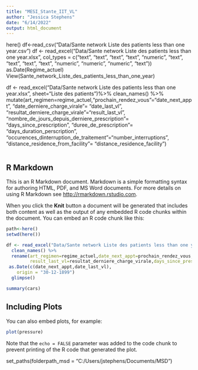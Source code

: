 ```yaml
---
title: "MESI_Stante_IIT_VL"
author: "Jessica Stephens"
date: "6/14/2022"
output: html_document
---
```

here()
df<-read_csv("Data/Sante network Liste des patients less than one year.csv")
df <- read_excel("Data/Sante network Liste des patients less than one year.xlsx", 
    col_types = c("text", "text", "text", 
        "text", "numeric", "text", "text", 
        "text", "text", "numeric", "numeric", 
        "numeric", "text"))
          as.Date(Regime_actuel)
View(Sante_network_Liste_des_patients_less_than_one_year)


df <- read_excel("Data/Sante network Liste des patients less than one year.xlsx", sheet="Liste des patients")%>% 
  clean_names() %>%
  mutate(art_regimen=regime_actuel,"prochain_rendez_vous"="date_next_appt", "date_derniere_charge_virale"= "date_last_vl",
         "resultat_derniere_charge_virale"="result_last_vl", "nombre_de_jours_depuis_derniere_prescription"= "days_since_prescription", "duree_de_prescription"= "days_duration_perscription", "occurences_dinterruption_de_traitement"="number_interruptions", "distance_residence_from_facility"= "distance_residence_facility")
         
         


```r


```

## R Markdown

This is an R Markdown document. Markdown is a simple formatting syntax for authoring HTML, PDF, and MS Word documents. For more details on using R Markdown see <http://rmarkdown.rstudio.com>.

When you click the **Knit** button a document will be generated that includes both content as well as the output of any embedded R code chunks within the document. You can embed an R code chunk like this:


```r
path<-here()
setwd(here())

df <- read_excel("Data/Sante network Liste des patients less than one year.xlsx", sheet="Liste des patients")%>% 
  clean_names() %>%
  rename(art_regimen=regime_actuel,date_next_appt=prochain_rendez_vous, date_last_vl=date_derniere_charge_virale,
         result_last_vl=resultat_derniere_charge_virale,days_since_prescription=nombre_de_jours_depuis_derniere_prescription,days_duration_perscription=duree_de_prescription,number_interruptions=occurences_dinterruption_de_traitement,distance_residence_facility=distance_residence_from_facility) %>% 
 as.Date(c(date_next_appt,date_last_vl),
    origin = "30-12-1899")
  glimpse()
```



```r
summary(cars)
```

## Including Plots

You can also embed plots, for example:

```r
plot(pressure)
```

Note that the `echo = FALSE` parameter was added to the code chunk to prevent printing of the R code that generated the plot.



set_paths(folderpath_msd =
  "C:/Users/jstephens/Documents/MSD")
